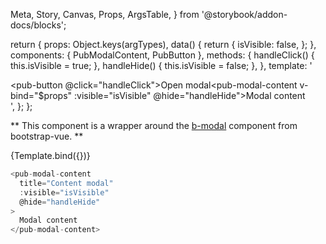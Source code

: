   Meta,
  Story,
  Canvas,
  Props,
  ArgsTable,
} from '@storybook/addon-docs/blocks';

<Meta
  title="Components/pub-modal/pub-modal-content"
  component={PubModalContent}
/>

  return {
    props: Object.keys(argTypes),
    data() {
      return {
        isVisible: false,
      };
    },
    components: { PubModalContent, PubButton },
    methods: {
      handleClick() {
        this.isVisible = true;
      },
      handleHide() {
        this.isVisible = false;
      },
    },
    template:
      '<div><pub-button @click="handleClick">Open modal</pub-button><pub-modal-content v-bind="$props" :visible="isVisible" @hide="handleHide">Modal content</pub-modal-content></div>',
  };
};

**
This component is a wrapper around the [b-modal](https://bootstrap-vue.org/docs/components/modal) component from bootstrap-vue.
**

<Canvas>
  <Story
    name="Default"
    args={{
      title: 'Content modal',
    }}
    argTypes={{
      visible: {
        control: {
          type: false,
        },
      },
    }}
  >
    {Template.bind({})}
  </Story>
</Canvas>

```javascript
<pub-modal-content
  title="Content modal"
  :visible="isVisible"
  @hide="handleHide"
>
  Modal content
</pub-modal-content>
```

<ArgsTable story="Default" />
